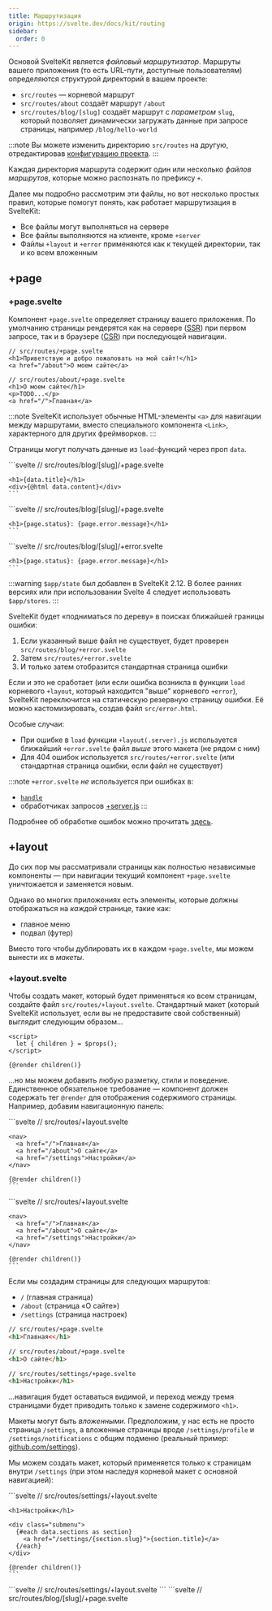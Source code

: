 ```yaml
---
title: Маршрутизация
origin: https://svelte.dev/docs/kit/routing
sidebar:
  order: 0
---
```


Основой SvelteKit является _файловый маршрутизатор_. Маршруты вашего приложения (то есть URL-пути, доступные пользователям) определяются структурой директорий в вашем проекте:

- `src/routes` — корневой маршрут
- `src/routes/about` создаёт маршрут `/about`
- `src/routes/blog/[slug]` создаёт маршрут с _параметром_ `slug`, который позволяет динамически загружать данные при запросе страницы, например `/blog/hello-world`

:::note
Вы можете изменить директорию `src/routes` на другую, отредактировав [конфигурацию проекта](https://svelte.dev/docs/kit/configuration).
:::

Каждая директория маршрута содержит один или несколько _файлов маршрутов_, которые можно распознать по префиксу `+`.

Далее мы подробно рассмотрим эти файлы, но вот несколько простых правил, которые помогут понять, как работает маршрутизация в SvelteKit:

* Все файлы могут выполняться на сервере
* Все файлы выполняются на клиенте, кроме `+server`
* Файлы `+layout` и `+error` применяются как к текущей директории, так и ко всем вложенным

## +page

### +page.svelte

Компонент `+page.svelte` определяет страницу вашего приложения. По умолчанию страницы рендерятся как на сервере ([SSR](https://svelte.dev/docs/kit/glossary#SSR)) при первом запросе, так и в браузере ([CSR](https://svelte.dev/docs/kit/glossary#CSR)) при последующей навигации.

```svelte
// src/routes/+page.svelte
<h1>Приветствую и добро пожаловать на мой сайт!</h1>
<a href="/about">О моем сайте</a>
```

```svelte
// src/routes/about/+page.svelte
<h1>О моем сайте</h1>
<p>TODO...</p>
<a href="/">Главная</a>
```

:::note
SvelteKit использует обычные HTML-элементы `<a>` для навигации между маршрутами, вместо специального компонента `<Link>`, характерного для других фреймворков.
:::

Страницы могут получать данные из `load`-функций через проп `data`.


<Tabs syncKey="starlight-package-managers-pkg">
  <TabItem label="JS">
    ```svelte
    // src/routes/blog/[slug]/+page.svelte
    <script>
      /** @type {import('./$types').PageProps} */
      let { data } = $props();
    </script>

    <h1>{data.title}</h1>
    <div>{@html data.content}</div>
    ```
  </TabItem>
  <TabItem label="TS">
    ```svelte
    // src/routes/blog/[slug]/+page.svelte
    <script lang="ts">
      import type { PageProps } from './$types';

      let { data }: PageProps = $props();
    </script>

    <h1>{data.title}</h1>
    <div>{@html data.content}</div>
    ```
  </TabItem>
</Tabs>

:::warning
`PageProps` был добавлен в версии 2.16.0. В более ранних версиях нужно было вручную типизировать свойство `data` с помощью `PageData`, см. [$types](#types).

В Svelte 4 использовался синтаксис `export let data`.
:::

### +page.js

Часто странице требуется загрузить данные перед рендерингом. Для этого добавляется модуль `+page.js`, экспортирующий функцию `load`:

<Tabs syncKey="starlight-package-managers-pkg">
  <TabItem label="JS">
    ```js
    // src/routes/blog/[slug]/+page.js
    import { error } from '@sveltejs/kit';

    /** @type {import('./$types').PageLoad} */
    export function load({ params }) {
      if (params.slug === 'hello-world') {
        return {
          title: 'Привет, мир!',
          content: 'Добро пожаловать на наш блог. Lorem ipsum dolor sit amet...'
        };
      }

      error(404, 'Страница не найдена');
    }
    ```
  </TabItem>
  <TabItem label="TS">
    ```ts
    // src/routes/blog/[slug]/+page.ts
    import { error } from '@sveltejs/kit';
    import type { PageLoad } from './$types';

    export const load: PageLoad = ({ params }) => {
      if (params.slug === 'hello-world') {
        return {
          title: 'Привет, мир!',
          content: 'Добро пожаловать на наш блог. Lorem ipsum dolor sit amet...'
        };
      }

      error(404, 'Страница не найдена');
    };
    ```
  </TabItem>
</Tabs>

Эта функция работает в связке с `+page.svelte`, что означает её выполнение:

- на сервере во время серверного рендеринга (SSR)
- в браузере при клиентской навигации (CSR)

Подробное описание API доступно в разделе [`load`](https://svelte.dev/docs/kit/load).

Помимо `load`, модуль `+page.js` может экспортировать значения для настройки поведения страницы:

- `export const prerender = true` или `false`, или `'auto'`
- `export const ssr = true` или `false`
- `export const csr = true` или `false`

Подробнее об этих настройках читайте в разделе [Параметры страницы](https://svelte.dev/docs/kit/page-options).

### +page.server.js

Если ваша функция `load` должна выполняться **только на сервере** — например, когда необходимо:
получать данные из базы данных или обращаться к защищённым [переменным окружения](https://svelte.dev/docs/kit/$env-static-private) (например, API-ключам) — то вы можете:

1. Переименовать `+page.js` → `+page.server.js`
2. Изменить тип `PageLoad` → `PageServerLoad`

<Tabs syncKey="starlight-package-managers-pkg">
  <TabItem label="JS">
    ```js
    // src/routes/blog/[slug]/+page.server.js
    import { error } from '@sveltejs/kit';

    /** @type {import('./$types').PageServerLoad} */
    export async function load({ params }) {
      const post = await getPostFromDatabase(params.slug);

      if (post) {
        return post;
      }

      error(404, 'Страница не найдена');
    }
    ```
  </TabItem>
  <TabItem label="TS">
    ```ts
    // src/routes/blog/[slug]/+page.server.ts
    import { error } from '@sveltejs/kit';
    import type { PageServerLoad } from './$types';

    export const load: PageServerLoad = async ({ params }) => {
      const post = await getPostFromDatabase(params.slug);

      if (post) {
        return post;
      }

      error(404, 'Страница не найдена');
    };
    ```
  </TabItem>
</Tabs>

При клиентской навигации SvelteKit будет загружать эти данные с сервера, что означает:

- возвращаемое значение должно быть сериализуемо с помощью [devalue](https://github.com/rich-harris/devalue)
- полное описание API доступно в разделе [`load`](https://svelte.dev/docs/kit/load)

Как и `+page.js`, модуль `+page.server.js` может экспортировать [параметры страницы](https://svelte.dev/docs/kit/page-options):
- `prerender`
- `ssr`
- `csr`

Файл `+page.server.js` также может экспортировать _actions_ (серверные действия). Если `load` позволяет читать данные с сервера, то `actions` позволяют записывать данные _на_ сервер через элемент `<form>` - подробнее см. в разделе [Действия форм](https://svelte.dev/docs/kit/form-actions)

## +error

При возникновении ошибки в `load` SvelteKit отображает страницу ошибки по умолчанию. Её можно переопределить для каждого маршрута, добавив файл `+error.svelte`:

<Tabs syncKey="starlight-package-managers-pkg">
  <TabItem label="JS">
    ```svelte
    // src/routes/blog/[slug]/+error.svelte
    <script>
      import { page } from '$app/state';
    </script>

    <h1>{page.status}: {page.error.message}</h1>
    ```
  </TabItem>
  <TabItem label="TS">
    ```svelte
    // src/routes/blog/[slug]/+error.svelte
    <script lang="ts">
      import { page } from '$app/state';
    </script>

    <h1>{page.status}: {page.error.message}</h1>
    ```
  </TabItem>
</Tabs>

:::warning
`$app/state` был добавлен в SvelteKit 2.12. В более ранних версиях или при использовании Svelte 4 следует использовать `$app/stores`.
:::

SvelteKit будет «подниматься по дереву» в поисках ближайшей границы ошибки:

1. Если указанный выше файл не существует, будет проверен `src/routes/blog/+error.svelte`
2. Затем `src/routes/+error.svelte`
3. И только затем отобразится стандартная страница ошибки

Если и это не сработает (или если ошибка возникла в функции `load` корневого `+layout`, который находится "выше" корневого `+error`), SvelteKit переключится на статическую резервную страницу ошибки. Её можно кастомизировать, создав файл `src/error.html`.

Особые случаи:

- При ошибке в `load` функции `+layout(.server).js` используется ближайший `+error.svelte` файл _выше_ этого макета (не рядом с ним)
- Для 404 ошибок используется `src/routes/+error.svelte` (или стандартная страница ошибки, если файл не существует)

:::note
`+error.svelte` _не_ используется при ошибках в:
  - [`handle`](https://svelte.dev/docs/kit/hooks#Server-hooks-handle)
  - обработчиках запросов [+server.js](#server)
:::

Подробнее об обработке ошибок можно прочитать [здесь](https://svelte.dev/docs/kit/errors).

## +layout

До сих пор мы рассматривали страницы как полностью независимые компоненты — при навигации текущий компонент `+page.svelte` уничтожается и заменяется новым.

Однако во многих приложениях есть элементы, которые должны отображаться на _каждой_ странице, такие как:

- главное меню
- подвал (футер)

Вместо того чтобы дублировать их в каждом `+page.svelte`, мы можем вынести их в _макеты_.

### +layout.svelte

Чтобы создать макет, который будет применяться ко всем страницам, создайте файл `src/routes/+layout.svelte`. Стандартный макет (который SvelteKit использует, если вы не предоставите свой собственный) выглядит следующим образом...

```svelte
<script>
  let { children } = $props();
</script>

{@render children()}
```

...но мы можем добавить любую разметку, стили и поведение. Единственное обязательное требование — компонент должен содержать тег `@render` для отображения содержимого страницы. Например, добавим навигационную панель:

<Tabs syncKey="starlight-package-managers-pkg">
  <TabItem label="JS">
    ```svelte
    // src/routes/+layout.svelte
    <script>
      let { children } = $props();
    </script>

    <nav>
      <a href="/">Главная</a>
      <a href="/about">О сайте</a>
      <a href="/settings">Настройки</a>
    </nav>

    {@render children()}
    ```
  </TabItem>
  <TabItem label="TS">
    ```svelte
    // src/routes/+layout.svelte
    <script lang="ts">
      let { children } = $props();
    </script>

    <nav>
      <a href="/">Главная</a>
      <a href="/about">О сайте</a>
      <a href="/settings">Настройки</a>
    </nav>

    {@render children()}
    ```
  </TabItem>
</Tabs>

Если мы создадим страницы для следующих маршрутов:

- `/` (главная страница)
- `/about` (страница «О сайте»)
- `/settings` (страница настроек)

```html
// src/routes/+page.svelte
<h1>Главная<</h1>
```

```html
// src/routes/about/+page.svelte
<h1>О сайте</h1>
```

```html
// src/routes/settings/+page.svelte
<h1>Настройки</h1>
```

...навигация будет оставаться видимой, и переход между тремя страницами будет приводить только к замене содержимого `<h1>`.

Макеты могут быть _вложенными_. Предположим, у нас есть не просто страница `/settings`, а вложенные страницы вроде `/settings/profile` и `/settings/notifications` с общим подменю (реальный пример: [github.com/settings](https://github.com/settings)).

Мы можем создать макет, который применяется только к страницам внутри `/settings` (при этом наследуя корневой макет с основной навигацией):

<Tabs syncKey="starlight-package-managers-pkg">
  <TabItem label="JS">
    ```svelte
    // src/routes/settings/+layout.svelte
    <script>
      /** @type {import('./$types').LayoutProps} */
      let { data, children } = $props();
    </script>

    <h1>Настройки</h1>

    <div class="submenu">
      {#each data.sections as section}
        <a href="/settings/{section.slug}">{section.title}</a>
      {/each}
    </div>

    {@render children()}
    ```
  </TabItem>
  <TabItem label="TS">
    ```svelte
    // src/routes/settings/+layout.svelte
    <script lang="ts">
      import type { LayoutProps } from './$types';

      let { data, children }: LayoutProps = $props();
    </script>

    <h1>Настройки</h1>

    <div class="submenu">
      {#each data.sections as section}
        <a href="/settings/{section.slug}">{section.title}</a>
      {/each}
    </div>

    {@render children()}
    ```
  </TabItem>
</Tabs>

:::warning
`LayoutProps` был добавлен в версии 2.16.0. В более ранних версиях требовалось [вручную типизировать свойства](#types).
:::

Как заполняется `data`, можно увидеть в примере `+layout.js` из следующего раздела ниже.

По умолчанию каждый макет наследует родительский макет. Если это нежелательно, могут помочь [расширенные макеты](https://svelte.dev/docs/kit/advanced-routing#Advanced-layouts).

### +layout.js

Аналогично тому, как `+page.svelte` получает данные из `+page.js`, компонент `+layout.svelte` может получать данные из функции [`load`](https://svelte.dev/docs/kit/load) в `+layout.js`.

<Tabs syncKey="starlight-package-managers-pkg">
  <TabItem label="JS">
    ```js
    // src/routes/settings/+layout.js
    /** @type {import('./$types').LayoutLoad} */
    export function load() {
      return {
        sections: [
          { slug: 'profile', title: 'Профиль' },
          { slug: 'notifications', title: 'Уведомления' }
        ]
      };
    }
    ```
  </TabItem>
  <TabItem label="TS">
    ```ts
    // src/routes/settings/+layout.ts
    import type { LayoutLoad } from './$types';

    export const load: LayoutLoad = () => {
      return {
        sections: [
          { slug: 'profile', title: 'Профиль' },
          { slug: 'notifications', title: 'Уведомления' }
        ]
      };
    };
    ```
  </TabItem>
</Tabs>

Если `+layout.js` экспортирует [параметры страницы](https://svelte.dev/docs/kit/page-options) — `prerender`, `ssr` и `csr` — они будут использоваться как значения по умолчанию для дочерних страниц.

Данные, возвращаемые из функции `load` макета, также доступны всем его дочерним страницам:

<Tabs syncKey="starlight-package-managers-pkg">
  <TabItem label="JS">
    ```svelte
    // src/routes/settings/profile/+page.svelte
    <script>
      /** @type {import('./$types').PageProps} */
      let { data } = $props();

      console.log(data.sections); // [{ slug: 'profile', title: 'Profile' }, ...]
    </script>
    ```
  </TabItem>
  <TabItem label="TS">
    ```svelte
    // src/routes/settings/profile/+page.svelte
    <script lang="ts">
      import type { PageProps } from './$types';

      let { data }: PageProps = $props();

      console.log(data.sections); // [{ slug: 'profile', title: 'Profile' }, ...]
    </script>
    ```
  </TabItem>
</Tabs>

:::note
Часто данные макета остаются неизменными при навигации между страницами. SvelteKit интеллектуально перезапускает функции [`load`](https://svelte.dev/docs/kit/load) только при необходимости.
:::

### +layout.server.js

Для выполнения функции `load` макета на сервере переместите её в `+layout.server.js` и измените тип `LayoutLoad` на `LayoutServerLoad`.

Как и `+layout.js`, файл `+layout.server.js` может экспортировать [параметры страницы](https://svelte.dev/docs/kit/page-options) — `prerender`, `ssr` и `csr`.

## +server

Помимо страниц, вы можете определять маршруты с помощью файла `+server.js` (иногда называемого «API-роутом» или «эндпойнтом»), что даёт полный контроль над ответом. Файл `+server.js` экспортирует функции, соответствующие HTTP-методам: `GET`, `POST`, `PATCH`, `PUT`, `DELETE`, `OPTIONS` и `HEAD`, которые принимают аргумент `RequestEvent` и возвращают объект [`Response`](https://developer.mozilla.org/en-US/docs/Web/API/Response).

Например, можно создать маршрут `/api/random-number` с обработчиком `GET`:

<Tabs syncKey="starlight-package-managers-pkg">
  <TabItem label="JS">
    ```js
    // src/routes/api/random-number/+server.js
    import { error } from '@sveltejs/kit';

    /** @type {import('./$types').RequestHandler} */
    export function GET({ url }) {
      const min = Number(url.searchParams.get('min') ?? '0');
      const max = Number(url.searchParams.get('max') ?? '1');

      const d = max - min;

      if (isNaN(d) || d < 0) {
        error(400, 'параметры `min` и `max` должны быть числами, причем `min` должен быть меньше `max`');
      }

      const random = min + Math.random() * d;

      return new Response(String(random));
    }
    ```
  </TabItem>
  <TabItem label="TS">
    ```ts
    // src/routes/api/random-number/+server.ts
    import { error } from '@sveltejs/kit';
    import type { RequestHandler } from './$types';

    export const GET: RequestHandler = ({ url }) => {
      const min = Number(url.searchParams.get('min') ?? '0');
      const max = Number(url.searchParams.get('max') ?? '1');

      const d = max - min;

      if (isNaN(d) || d < 0) {
        error(400, 'параметры `min` и `max` должны быть числами, причем `min` должен быть меньше `max`');
      }

      const random = min + Math.random() * d;

      return new Response(String(random));
    };
    ```
  </TabItem>
</Tabs>

Первый аргумент `Response` может быть [`ReadableStream`](https://developer.mozilla.org/en-US/docs/Web/API/ReadableStream), что позволяет передавать большие объёмы данных потоком или создавать server-sent events (за исключением платформ с буферизацией ответов, таких как AWS Lambda).

Вы можете использовать методы [`error`](https://svelte.dev/docs/kit/@sveltejs-kit#error), [`redirect`](https://svelte.dev/docs/kit/@sveltejs-kit#redirect) и [`json`](https://svelte.dev/docs/kit/@sveltejs-kit#json) из `@sveltejs/kit` для удобства (но это не обязательно).

При возникновении ошибки (либо через `error(...)`, либо непредвиденной) ответ будет представлен в виде JSON-описания ошибки или резервной страницы ошибки (которую можно настроить через `src/error.html`) в зависимости от заголовка `Accept`. В этом случае компонент [`+error.svelte`](#error) _не_ будет отображен. Подробнее об обработке ошибок можно прочитать [здесь](https://svelte.dev/docs/kit/errors).

:::note
При создании обработчика `OPTIONS` учтите, что Vite автоматически добавляет заголовки `Access-Control-Allow-Origin` и `Access-Control-Allow-Methods` — в продакшене они не будут присутствовать, если вы не добавите их вручную.
:::

:::note
Файлы `+layout` не влияют на `+server.js`. Если вам нужно выполнить какую-то логику перед каждым запросом, добавьте её в хук [`handle`](https://svelte.dev/docs/kit/hooks#Server-hooks-handle).
:::

### Получение данных

Экспортируя обработчики `POST`, `PUT`, `PATCH`, `DELETE`, `OPTIONS` или `HEAD`, файлы `+server.js` могут использоваться для создания полноценного API:

<Tabs syncKey="starlight-package-managers-pkg">
  <TabItem label="JS">
    ```svelte
    // src/routes/add/+page.svelte
    <script>
      let a = 0;
      let b = 0;
      let total = 0;

      async function add() {
        const response = await fetch('/api/add', {
          method: 'POST',
          body: JSON.stringify({ a, b }),
          headers: {
            'content-type': 'application/json'
          }
        });

        total = await response.json();
      }
    </script>

    <input type="number" bind:value={a}> +
    <input type="number" bind:value={b}> =
    {total}

    <button onclick={add}>Подсчитать</button>
    ```
  </TabItem>
  <TabItem label="TS">
    ```svelte
    // src/routes/add/+page.svelte
    <script lang="ts">
      let a = 0;
      let b = 0;
      let total = 0;

      async function add() {
        const response = await fetch('/api/add', {
          method: 'POST',
          body: JSON.stringify({ a, b }),
          headers: {
            'content-type': 'application/json'
          }
        });

        total = await response.json();
      }
    </script>

    <input type="number" bind:value={a}> +
    <input type="number" bind:value={b}> =
    {total}

    <button onclick={add}>Подсчитать</button>
    ```
  </TabItem>
</Tabs>

<Tabs syncKey="starlight-package-managers-pkg">
  <TabItem label="JS">
    ```js
    // src/routes/api/add/+server.js
    import { json } from '@sveltejs/kit';

    /** @type {import('./$types').RequestHandler} */
    export async function POST({ request }) {
      const { a, b } = await request.json();
      return json(a + b);
    }
    ```
  </TabItem>
  <TabItem label="TS">
    ```ts
    // src/routes/api/add/+server.ts
    import { json } from '@sveltejs/kit';
    import type { RequestHandler } from './$types';

    export const POST: RequestHandler = async ({ request }) => {
      const { a, b } = await request.json();
      return json(a + b);
    };
    ```
  </TabItem>
</Tabs>

:::note
Как правило, [действия форм](https://svelte.dev/docs/kit/form-actions) являются более предпочтительным способом отправки данных из браузера на сервер.
:::

:::note
Если экспортирован обработчик `GET`, запрос `HEAD` вернет значение `content-length` тела ответа обработчика `GET`.
:::

### Обработчик `fallback`

Экспорт обработчика `fallback` позволяет обрабатывать любые необработанные методы запросов, включая такие методы как `MOVE`, для которых нет отдельных экспортов из `+server.js`.

<Tabs syncKey="starlight-package-managers-pkg">
  <TabItem label="JS">
    ```js
    // src/routes/api/add/+server.js
    import { json, text } from '@sveltejs/kit';

    /** @type {import('./$types').RequestHandler} */
    export async function POST({ request }) {
      const { a, b } = await request.json();
      return json(a + b);
    }

    // Данный обработчик будет отвечать на запросы PUT, PATCH, DELETE и аналогичные
    /** @type {import('./$types').RequestHandler} */
    export async function fallback({ request }) {
      return text(`Я перехватил ваш запрос ${request.method}!`);
    }
    ```
  </TabItem>
  <TabItem label="TS">
    ```ts
    // src/routes/api/add/+server.ts
    import { json, text } from '@sveltejs/kit';
    import type { RequestHandler } from './$types';

    export const POST: RequestHandler = async ({ request }) => {
      const { a, b } = await request.json();
      return json(a + b);
    };

    // Данный обработчик будет отвечать на запросы PUT, PATCH, DELETE и аналогичные
    export const fallback: RequestHandler = async ({ request }) => {
      return text(`Я перехватил ваш запрос ${request.method}!`);
    };
    ```
  </TabItem>
</Tabs>

:::note
Для запросов `HEAD` обработчик `GET` имеет приоритет над обработчиком `fallback`.
:::

### Согласование содержимого

Файлы `+server.js` могут располагаться в том же каталоге, что и файлы `+page`, позволяя одному маршруту быть либо страницей, либо API-эндпойнтом. Правила определения:

- Запросы `PUT`/`PATCH`/`DELETE`/`OPTIONS` всегда обрабатываются `+server.js`, так как они не применимы к страницам
- Запросы `GET`/`POST`/`HEAD` обрабатываются как запросы страниц, если заголовок `accept` указывает приоритет `text/html` (т. е. это запрос страницы из браузера), в противном случае они обрабатываются `+server.js`
- Ответы на `GET`-запросы включают заголовок `Vary: Accept`, чтобы прокси и браузеры кэшировали HTML и JSON ответы раздельно

## $types

Во всех приведённых примерах мы импортировали типы из файла `$types.d.ts`. Этот файл автоматически генерируется SvelteKit в скрытой директории при использовании TypeScript (или JavaScript с аннотациями типов JSDoc), обеспечивая безопасность типов при работе с корневыми файлами.

Например, аннотация `let { data } = $props()` с типом `PageProps` (или `LayoutProps` для файла `+layout.svelte`) указывает TypeScript, что тип `data` соответствует данным, возвращаемым из функции `load`:

<Tabs syncKey="starlight-package-managers-pkg">
  <TabItem label="JS">
    ```svelte
    // src/routes/blog/[slug]/+page.svelte
    <script>
      /** @type {import('./$types').PageProps} */
      let { data } = $props();
    </script>
    ```
  </TabItem>
  <TabItem label="TS">
    ```svelte
    // src/routes/blog/[slug]/+page.svelte
    <script lang="ts">
      import type { PageProps } from './$types';

      let { data }: PageProps = $props();
    </script>
    ```
  </TabItem>
</Tabs>

:::note
Типы `PageProps` и `LayoutProps`, добавленные в версии 2.16.0, являются сокращением для типизации пропа `data` как `PageData` или `LayoutData`, а также других пропсов, таких как `form` для страниц или `children` для макетов. В более ранних версиях эти свойства приходилось типизировать вручную. Например, для страницы:

<Tabs syncKey="starlight-package-managers-pkg">
  <TabItem label="JS">
    ```svelte
    // +page.svelte
    /** @type {{ data: import('./$types').PageData, form: import('./$types').ActionData }} */
    let { data, form } = $props();
    ```
  </TabItem>
  <TabItem label="TS">
    ```svelte
    // +page.svelte
    import type { PageData, ActionData } from './$types';

    let { data, form }: { data: PageData, form: ActionData } = $props();
    ```
  </TabItem>
</Tabs>

Или для макета:

<Tabs syncKey="starlight-package-managers-pkg">
  <TabItem label="JS">
    ```svelte
    // +layout.svelte
    /** @type {{ data: import('./$types').LayoutData, children: Snippet }} */
    let { data, children } = $props();
    ```
  </TabItem>
  <TabItem label="TS">
    ```svelte
    // +layout.svelte
    import type { LayoutData } from './$types';

    let { data, children }: { data: LayoutData, children: Snippet } = $props();
    ```
  </TabItem>
</Tabs>
:::

В свою очередь, аннотация функции `load` с помощью `PageLoad`, `PageServerLoad`, `LayoutLoad` или `LayoutServerLoad` (для `+page.js`, `+page.server.js`, `+layout.js` и `+layout.server.js` соответственно) гарантирует правильную типизацию параметров `params` и возвращаемого значения.

Если вы используете VS Code или другую IDE с поддержкой Language Server Protocol и TypeScript плагинов, вы можете _полностью_ опустить эти типы! Инструментарий Svelte для IDE автоматически подставит правильные типы, обеспечивая проверку типов без их явного указания. Это также работает с нашей командной строкой `svelte-check`.

Подробнее об опускании `$types` можно прочитать в [нашем блоге](https://svelte.dev/blog/zero-config-type-safety).

## Другие файлы

Все остальные файлы в директории маршрута игнорируются SvelteKit. Это позволяет располагать компоненты и вспомогательные модули рядом с маршрутами, которые их используют.

Если компоненты и модули нужны нескольким маршрутам, рекомендуется размещать их в [`$lib`](https://svelte.dev/docs/kit/$lib).

## Дополнительные материалы

- [Руководство: Маршрутизация](https://svelte.dev/tutorial/kit/pages)
- [Руководство: API-маршруты](https://svelte.dev/tutorial/kit/get-handlers)
- [Документация: Продвинутая маршрутизация](https://svelte.dev/docs/kit/advanced-routing)
